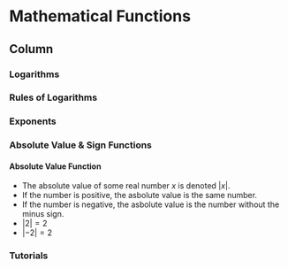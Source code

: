 Mathematical Functions{data-navmenu="Section 3"}
=====================================

Column {.tabset}
-------------------------------------------------

### Logarithms

### Rules of Logarithms

### Exponents

### Absolute Value & Sign Functions

#### Absolute Value Function 

*  The absolute value of some real number $x$ is denoted $|x|$.
*  If the number is positive, the asbolute value is the same number.
*  If the number is negative, the asbolute value is the number without the minus sign.
*  $|2|=2$
*  $|-2| = 2$


### Tutorials